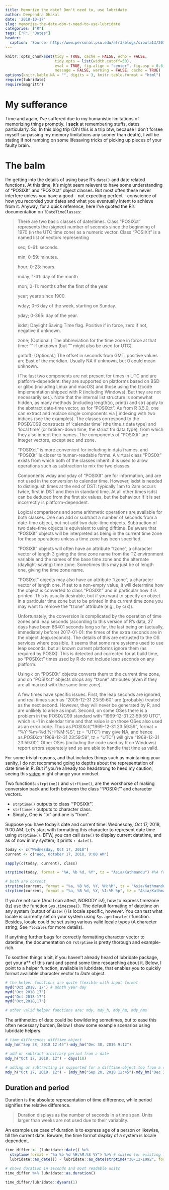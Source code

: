 ```yaml
---
title: Memorize the date? Don't need to, use lubridate
author: Deependra Dhakal
date: '2018-10-17'
slug: memorize-the-date-don-t-need-to-use-lubridate
categories: ["R"]
tags: ["R", "Dates"]
header:
  caption: 'Source: http://www.personal.psu.edu/afr3/blogs/siowfa13/2013/10/how-are-we-so-forgetful.html'
---
```


```r
knitr::opts_chunk$set(tidy = TRUE, cache = FALSE, echo = FALSE, 
                      tidy.opts = list(width.cutoff=50), 
                      eval = TRUE, fig.align = "center", fig.asp = 0.6, 
                      message = FALSE, warning = FALSE, cache = TRUE)
options(knitr.kable.NA = "", digits = 3, knitr.table.format = "html")
require(lubridate)
require(magrittr)
```

# My sufferance

Time and again, I've suffered due to my humanistic limitations of memorizing things promptly. I **suck** at remembering stuffs, dates particularly. So, In this blog trip (Oh! this is a trip btw, because I don't forsee myself surpassing my memory limitations any sooner than death), I will be stating if not rambing on some lifesaving tricks of picking up pieces of your faulty brain. 

# The balm

I'm getting into the details of using base R's `date()` and date related functions. At this time, It's might seem relevent to have some understanding of "POSIXlt" and "POSIXct" object classes. But most often these never interfere unless you have a good -- not expecting perfect -- conscience of how you recorded your dates and what you eventually intent to achieve from it. Anyway, for a quick reference, here I've quoted the R's documentation on `?DateTimeClasses`:

> There are two basic classes of date/times. Class "POSIXct" represents the (signed) number of seconds since the beginning of 1970 (in the UTC time zone) as a numeric vector. Class "POSIXlt" is a named list of vectors representing
> 
> sec;
> 0-61: seconds.
> 
> min;
> 0-59: minutes.
> 
> hour;
> 0-23: hours.
> 
> mday;
> 1-31: day of the month
> 
> mon;
> 0-11: months after the first of the year.
> 
> year;
> years since 1900.
> 
> wday;
> 0-6 day of the week, starting on Sunday.
> 
> yday;
> 0-365: day of the year.
> 
> isdst;
> Daylight Saving Time flag. Positive if in force, zero if not, negative if unknown.
> 
> zone;
> (Optional.) The abbreviation for the time zone in force at that time: "" if unknown (but "" might also be used for UTC).
> 
> gmtoff;
> (Optional.) The offset in seconds from GMT: positive values are East of the meridian. Usually NA if unknown, but 0 could mean unknown.
> 
> (The last two components are not present for times in UTC and are platform-dependent: they are supported on platforms based on BSD or glibc (including Linux and macOS) and those using the tzcode implementation shipped with R (including Windows). But they are not necessarily set.). Note that the internal list structure is somewhat hidden, as many methods (including length(x), print() and str) apply to the abstract date-time vector, as for "POSIXct". As from R 3.5.0, one can extract and replace single components via [ indexing with two indices (see the examples). The classes correspond to the POSIX/C99 constructs of 'calendar time' (the time_t data type) and 'local time' (or broken-down time, the struct tm data type), from which they also inherit their names. The components of "POSIXlt" are integer vectors, except sec and zone.
> 
> "POSIXct" is more convenient for including in data frames, and "POSIXlt" is closer to human-readable forms. A virtual class "POSIXt" exists from which both of the classes inherit: it is used to allow operations such as subtraction to mix the two classes.
> 
> Components wday and yday of "POSIXlt" are for information, and are not used in the conversion to calendar time. However, isdst is needed to distinguish times at the end of DST: typically 1am to 2am occurs twice, first in DST and then in standard time. At all other times isdst can be deduced from the first six values, but the behaviour if it is set incorrectly is platform-dependent.
> 
> Logical comparisons and some arithmetic operations are available for both classes. One can add or subtract a number of seconds from a date-time object, but not add two date-time objects. Subtraction of two date-time objects is equivalent to using difftime. Be aware that "POSIXlt" objects will be interpreted as being in the current time zone for these operations unless a time zone has been specified.
>
> "POSIXlt" objects will often have an attribute "tzone", a character vector of length 3 giving the time zone name from the TZ environment variable and the names of the base time zone and the alternate (daylight-saving) time zone. Sometimes this may just be of length one, giving the time zone name.
> 
> "POSIXct" objects may also have an attribute "tzone", a character vector of length one. If set to a non-empty value, it will determine how the object is converted to class "POSIXlt" and in particular how it is printed. This is usually desirable, but if you want to specify an object in a particular time zone but to be printed in the current time zone you may want to remove the "tzone" attribute (e.g., by c(x)).
> 
> Unfortunately, the conversion is complicated by the operation of time zones and leap seconds (according to this version of R's data, 27 days have been 86401 seconds long so far, the last being on (actually, immediately before) 2017-01-01: the times of the extra seconds are in the object .leap.seconds). The details of this are entrusted to the OS services where possible. It seems that some rare systems used to use leap seconds, but all known current platforms ignore them (as required by POSIX). This is detected and corrected for at build time, so "POSIXct" times used by R do not include leap seconds on any platform.
> 
> Using `c` on "POSIXlt" objects converts them to the current time zone, and on "POSIXct" objects drops any "tzone" attributes (even if they are all marked with the same time zone).
> 
> A few times have specific issues. First, the leap seconds are ignored, and real times such as "2005-12-31 23:59:60" are (probably) treated as the next second. However, they will never be generated by R, and are unlikely to arise as input. Second, on some OSes there is a problem in the POSIX/C99 standard with "1969-12-31 23:59:59 UTC", which is -1 in calendar time and that value is on those OSes also used as an error code. Thus as.POSIXct("1969-12-31 23:59:59", format = "%Y-%m-%d %H:%M:%S", tz = "UTC") may give NA, and hence as.POSIXct("1969-12-31 23:59:59", tz = "UTC") will give "1969-12-31 23:59:00". Other OSes (including the code used by R on Windows) report errors separately and so are able to handle that time as valid.

For some trivial reasons, and that includes things such as maintaining your sanity, I do not recommend going to depths about the representation of date time in R. But if you're already too headstrong to heed my caution, seeing this [video](https://www.youtube.com/watch?v=-5wpm-gesOY) might change your mindset.

Two functions: `strptime()` and `strftime()`, are the workhorse of making conversion back and forth between the class '"POSIXlt"' and character vectors.

- `strptime()` outputs to class '"POSIXlt"'.
- `strftime()` outputs to character class.
- Simply, One is "to" and one is "from".

Suppose you have today's date and current time: Wednesday, Oct 17, 2018, 9:00 AM. Let's start with formatting this character to represent date time using `strptime()`. BTW, you can call `date()` to display current datetime, and as of now in my system, it prints `r date()`.

```r
today <- c("Wednesday, Oct 17, 2018")
current <- c("Wed, October 17, 2018, 9:00 AM")

sapply(c(today, current), class)

strptime(today, format = "%A, %b %d, %Y", tz = "Asia/Kathmandu") #%A for fullname of weekday, %b for shortname of month

# both are correct
strptime(current, format = "%a, %B %d, %Y, %H:%M", tz = "Asia/Kathmandu") #%H for 24 hour clock
strptime(current, format = "%a, %B %d, %Y, %I:%M %p", tz = "Asia/Kathmandu") #%I for 12 hour clock and %p for AM/PM indicator
```

If you're not sure (And I can attest, NOBODY is!), how to express timezone (tz) use the function `Sys.timezone()`. The default formating of datetime on any system (output of `date()`) is locale specific, however. You can test what locale is currently set on your system using `Sys.getlocale()` function. Besides, locale could be set using various valid locale types (A character string; See `?locales` for more details). 

If anything further bugs for correctly formatting character vector to datetime, the documentation on `?strptime` is pretty thorough and example-rich.

To soothen things a bit, if you haven't already heard of lubridate package, get your a** of this rant and spend some time researching about it. Below, I point to a helper function, available in lubridate, that enables you to quickly format available character vector to _Date_ object.

```r
# the helper functions are quite flexible with input format
myd("Oct 2018, 17") # month year day
myd("Oct 2018 17")
myd("Oct-2018-17")
myd("Oct,2018,17")

# other valid helper functions are: mdy, mdy_h, mdy_hm, mdy_hms
```

The arithmetics of date could be bewildering sometimes, but to ease this often necessary burden, Below I show some example scenarios using lubridate helpers.

```r
# time difference; difftime object
mdy_hm("Sep 28, 2018 12:45")-mdy_hm("Dec 30, 2016 9:12")

# add or subtract arbitrary period from a date
mdy_h("Oct 17, 2018, 12") - days(18)

# adding or subtracting is supported for a difftime object too from a date
mdy_h("Oct 17, 2018, 12") - (mdy_hm("Sep 28, 2018 12:45")-mdy_hm("Dec 30, 2016 9:12"))
```

## Duration and period

Duration is the absolute representation of time difference, while period signifies the relative difference.

> Duration displays as the number of seconds in a time span. Units larger than weeks are not used due to their variablity.

An example use case of duration is to express age of a person or likewise, till the current date. Beware, the time format display of a system is locale dependent.

```r
time_differ <- (lubridate::date() %>% 
  strptime(format = "%a %b %d %H:%M:%S %Y") %>% # suited for existing locale settings
  lubridate::as_date()) - lubridate::as_date(strptime("30-12-1992", format = "%d-%m-%Y"))

# shows duration in seconds and most readable units
time_differ %>% lubridate::as.duration()

time_differ/lubridate::dyears(1)
```


